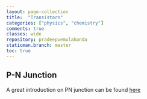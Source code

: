 ```yaml
---
layout: page-collection
title:  "Transistors"
categories: ["physics", "chemistry"]
comments: true
classes: wide
repository: pradeepvemulakonda
staticman.branch: master
toc: true
---
```


## P-N Junction
A great introduction on PN junction can be found [here](https://inst.eecs.berkeley.edu/~ee105/sp04/handouts/lectures/Lecture19.pdf)

